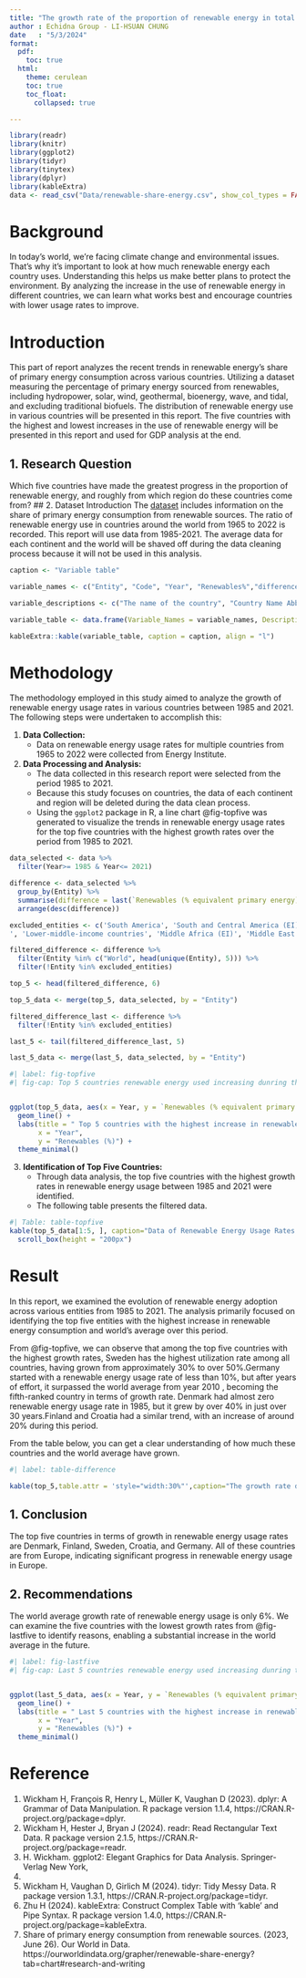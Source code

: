 ```yaml
---
title: "The growth rate of the proportion of renewable energy in total energy usage."
author : Echidna Group - LI-HSUAN CHUNG
date   : "5/3/2024"
format: 
  pdf:
    toc: true
  html:
    theme: cerulean
    toc: true
    toc_float:
      collapsed: true

---
```

```r
library(readr)
library(knitr)
library(ggplot2)
library(tidyr)
library(tinytex)
library(dplyr)
library(kableExtra)
data <- read_csv("Data/renewable-share-energy.csv", show_col_types = FALSE)
```

# Background
In today's world, we're facing climate change and environmental issues. That's why it's important to look at how much renewable energy each country uses. Understanding this helps us make better plans to protect the environment. By analyzing the increase in the use of renewable energy in different countries, we can learn what works best and encourage countries with lower usage rates to improve.


# Introduction
This part of report analyzes the recent trends in renewable energy's share of primary energy consumption across various countries. Utilizing a dataset measuring the percentage of primary energy sourced from renewables, including hydropower, solar, wind, geothermal, bioenergy, wave, and tidal, and excluding traditional biofuels. The distribution of renewable energy use in various countries will be presented in this report. The five countries with the highest and lowest increases in the use of renewable energy will be presented in this report and used for GDP analysis at the end.


## 1. Research Question
Which five countries have made the greatest progress in the proportion of renewable energy, and roughly from which region do these countries come from?
## 2. Dataset Introduction
The [dataset](https://ourworldindata.org/grapher/renewable-share-energy?tab=chart#research-and-writing) includes information on the share of primary energy consumption from renewable sources. The ratio of renewable energy use in countries around the world from 1965 to 2022 is recorded. This report will use data from 1985-2021. The average data for each continent and the world will be shaved off during the data cleaning process because it will not be used in this analysis. 


```r
caption <- "Variable table"

variable_names <- c("Entity", "Code", "Year", "Renewables%","difference")

variable_descriptions <- c("The name of the country", "Country Name Abbreviation", "The year of the data", "The percentage of renewable energy to all energy used","The renewables% changes between 1985 and 2021.")

variable_table <- data.frame(Variable_Names = variable_names, Description = variable_descriptions)

kableExtra::kable(variable_table, caption = caption, align = "l")
```

# Methodology

The methodology employed in this study aimed to analyze the growth of renewable energy usage rates in various countries between 1985 and 2021. The following steps were undertaken to accomplish this:

1. **Data Collection:** 
   - Data on renewable energy usage rates for multiple countries from 1965 to 2022 were collected from Energy Institute.

2. **Data Processing and Analysis:** 
   - The data collected in this research report were selected from the period 1985 to 2021.
   - Because this study focuses on countries, the data of each continent and region will be deleted during the data clean process.
   - Using the `ggplot2` package in R, a line chart @fig-topfive was generated to visualize the trends in renewable energy usage rates for the top five countries with the highest growth rates over the period from 1985 to 2021.

   
```r


data_selected <- data %>%
  filter(Year>= 1985 & Year<= 2021) 

difference <- data_selected %>%
  group_by(Entity) %>%
  summarise(difference = last(`Renewables (% equivalent primary energy)`) - first(`Renewables (% equivalent primary energy)`)) %>%
  arrange(desc(difference))

excluded_entities <- c('South America', 'South and Central America (EI)', 'Asia', 'South Africa', 'Africa', 'Africa (EI)','Asia Pacific (EI)','CIS','Eastern Africa (EI)','Europe', 'Europe (EI)','High-income countries
', 'Lower-middle-income countries', 'Middle Africa (EI)', 'Middle East (EI)','Non-OECD (EI)', 'OECD (EI)', 'Upper-middle-income countries','Western Africa (EI)')

filtered_difference <- difference %>%
  filter(Entity %in% c("World", head(unique(Entity), 5))) %>%
  filter(!Entity %in% excluded_entities)

top_5 <- head(filtered_difference, 6)

top_5_data <- merge(top_5, data_selected, by = "Entity")

filtered_difference_last <- difference %>%
  filter(!Entity %in% excluded_entities)

last_5 <- tail(filtered_difference_last, 5)

last_5_data <- merge(last_5, data_selected, by = "Entity")
```
```r
#| label: fig-topfive
#| fig-cap: Top 5 countries renewable energy used increasing dunring the period


ggplot(top_5_data, aes(x = Year, y = `Renewables (% equivalent primary energy)`, group = Entity, color = Entity)) +
  geom_line() +
  labs(title = " Top 5 countries with the highest increase in renewable energy usage ratio",
       x = "Year",
       y = "Renewables (%)") +
  theme_minimal()
```
 
3. **Identification of Top Five Countries:** 
   - Through data analysis, the top five countries with the highest growth rates in renewable energy usage between 1985 and 2021 were identified.
   - The following table presents the filtered data.

```r
#| Table: table-topfive
kable(top_5_data[1:5, ], caption="Data of Renewable Energy Usage Rates for Top Five Countries") %>%
  scroll_box(height = "200px")


```




# Result
In this report, we examined the evolution of renewable energy adoption across various entities from 1985 to 2021. The analysis primarily focused on identifying the top five entities with the highest increase in renewable energy consumption and world's average over this period.

From @fig-topfive, we can observe that among the top five countries with the highest growth rates, Sweden has the highest utilization rate among all countries, having grown from approximately 30% to over 50%.Germany started with a renewable energy usage rate of less than 10%, but after years of effort, it surpassed the world average from year 2010 , becoming the fifth-ranked country in terms of growth rate. Denmark had almost zero renewable energy usage rate in 1985, but it grew by over 40% in just over 30 years.Finland and Croatia had a similar trend, with an increase of around 20% during this period.

From the table below, you can get a clear understanding of how much these countries and the world average have grown.


```r
#| label: table-difference

kable(top_5,table.attr = 'style="width:30%"',caption="The growth rate during the period from 1985 to 2021.")

```
## 1. Conclusion
The top five countries in terms of growth in renewable energy usage rates are Denmark, Finland, Sweden, Croatia, and Germany. All of these countries are from Europe, indicating significant progress in renewable energy usage in Europe.




## 2. Recommendations

The world average growth rate of renewable energy usage is only 6%. We can examine the five countries with the lowest growth rates from @fig-lastfive to identify reasons, enabling a substantial increase in the world average in the future.

```r
#| label: fig-lastfive
#| fig-cap: Last 5 countries renewable energy used increasing dunring the period


ggplot(last_5_data, aes(x = Year, y = `Renewables (% equivalent primary energy)`, group = Entity, color = Entity)) +
  geom_line() +
  labs(title = " Last 5 countries with the highest increase in renewable energy usage ratio",
       x = "Year",
       y = "Renewables (%)") +
  theme_minimal()
```




# Reference

1. Wickham H, François R, Henry L, Müller K, Vaughan D (2023). dplyr: A Grammar of Data
Manipulation. R package version 1.1.4, https://CRAN.R-project.org/package=dplyr.
2. Wickham H, Hester J, Bryan J (2024). readr: Read Rectangular Text Data. R package
version 2.1.5, https://CRAN.R-project.org/package=readr.
3. H. Wickham. ggplot2: Elegant Graphics for Data Analysis. Springer-Verlag New York,
2016.
4. Wickham H, Vaughan D, Girlich M (2024). tidyr: Tidy Messy Data. R package version
1.3.1, https://CRAN.R-project.org/package=tidyr.
5. Zhu H (2024). kableExtra: Construct Complex Table with ‘kable’ and Pipe Syntax. R package
version 1.4.0, https://CRAN.R-project.org/package=kableExtra.  
6. Share of primary energy consumption from renewable sources. (2023, June 26). Our World in Data. https://ourworldindata.org/grapher/renewable-share-energy?tab=chart#research-and-writing